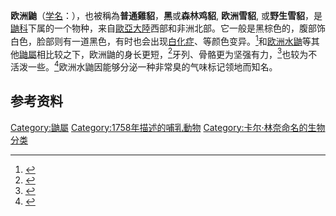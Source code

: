 {{speciesbox
| fossil_range = {{tsl|en|Middle Pleistocene|中更新世}}至今
| status = LC 
| status_system = IUCN3.1
| status_ref = <ref name=iucn>{{IUCN2008|assessor=Fernandes, M.|assessor2=Maran, T.|assessor3=Tikhonov, A.|assessor4=Conroy, J.|assessor5=Cavallini, P.|assessor6=Kranz, A.|assessor7=Herrero, J.|assessor8=Stubbe, M.|assessor9=Abramov, A.|assessor10=Wozencraft, C.|last-assessor-amp=yes |year=2008|id=41658|title=Mustela putorius|downloaded=21 March 2009}} Database entry includes a brief justification of why this species is of least concern</ref>
| image = Storm the polecat.jpg
| image_caption = 
| taxon= Mustela putorius
| authority = [[Linnaeus|Linnaeus]], [[自然系统第十版|1758]]
| range_map = Mustela putorius distribution.svg
| range_map_caption = 地理范围
}}

'''欧洲鼬'''（[[学名|学名]]：''{{lang|la|Mustela putorius}}''），也被稱為'''普通雞貂'''，'''黑'''或'''森林鸡貂''', '''欧洲雪貂''', 或'''野生雪貂'''，是[[鼬科|鼬科]]下属的一个物种，来自[[歐亞大陸|歐亞大陸]]西部和非洲北部。它一般是黑棕色的，腹部饰白色，脸部则有一道黑色，有时也会出现[[白化症|白化症]]、{{tsl|en|erythrism|紅色過度}}等颜色变异。<ref name="s1109">{{Harvnb|Heptner|Sludskii|2002|pp=1109–1111}}</ref>和[[欧洲水鼬|欧洲水鼬]]等其他[[鼬屬|鼬屬]]相比较之下，欧洲鼬的身长更短，<ref name="s1108">{{Harvnb|Heptner|Sludskii|2002|p=1108}}</ref>牙列、骨骼更为坚强有力，<ref name="s1112">{{Harvnb|Heptner|Sludskii|2002|pp=1112–1113}}</ref>也较为不活泼一些。<ref name="s1130">{{Harvnb|Heptner|Sludskii|2002|p=1130}}</ref>欧洲水鼬因能够分泌一种非常臭的气味标记领地而知名。

==参考资料==
{{reflist}}

<!--
中文暂缺该模板。
{{Carnivora|M.}}
-->

{{taxonbar}}

[[Category:鼬屬|Category:鼬屬]]
[[Category:1758年描述的哺乳動物|Category:1758年描述的哺乳動物]]
[[Category:卡尔·林奈命名的生物分类|Category:卡尔·林奈命名的生物分类]]
{{animal-stub}}